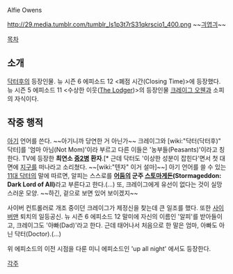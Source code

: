 Alfie Owens

http://29.media.tumblr.com/tumblr_ls1p3t7rS31qkrscio1_400.png
~~[[긔엽긔]]~~

[[목차]]
== 소개 ==
[[닥터후]]의 등장인물. 뉴 시즌 6 에피소드 12 <폐점 시간(Closing Time)>에 등장했다. 뉴 시즌 5 에피소드 11 <수상한 이웃([[The Lodger]])>의 등장인물 [[크레이그 오웬]]과 소피의 자식이다.

== 작중 행적 ==
[[아기]] 언어를 쓴다. ~~아기니까 당연한 거 아닌가~~ 크레이그와 [wiki:"닥터(닥터후)" 닥터]를 '엄마 아님(Not Mom)'이라 부르고 다른 이들은 '농부들(Peasants)'이라고 칭한다. TV에 등장한 '''최연소 [[중2병]] 환자'''.[* 근데 닥터도 '이상한 성분이 잡힌다'면서 첫 대면에 [[지구]]를 떠나라고 소리쳤다. ~~[wiki:"텐자" 이거 설마]~~] 아기 언어를 쓸 수 있는 [[11대 닥터]]의 말에 따르면, 알피는 스스로를 '''[[어둠]]의 군주 [[스토마게돈]](Stormageddon: Dark Lord of All)'''라고 부른다고 한다.(...) 또, 크레이그에게 유선이 없다는 것이 실망스러운 모양. ~~하긴, 겉으로 보면 있어 보이겠지~~

사이버 컨트롤러로 개조 중이던 크레이그가 제정신을 찾는데 큰 일조를 했다. 또한 [[사이버맨]] 퇴치의 일등공신. 뉴 시즌 6 에피소드 12 말미에 자신의 이름인 '알피'를 받아들이고, 크레이그도 '아빠(Dad)'라고 한다. 근데 태어나서 처음으로 한 말은 엄마, 아빠도 아닌 닥터(Doctor).(...)

위 에피소드의 이전 시점을 다룬 미니 에피소드인 'up all night' 에서도 등장한다.

[[각주]]
